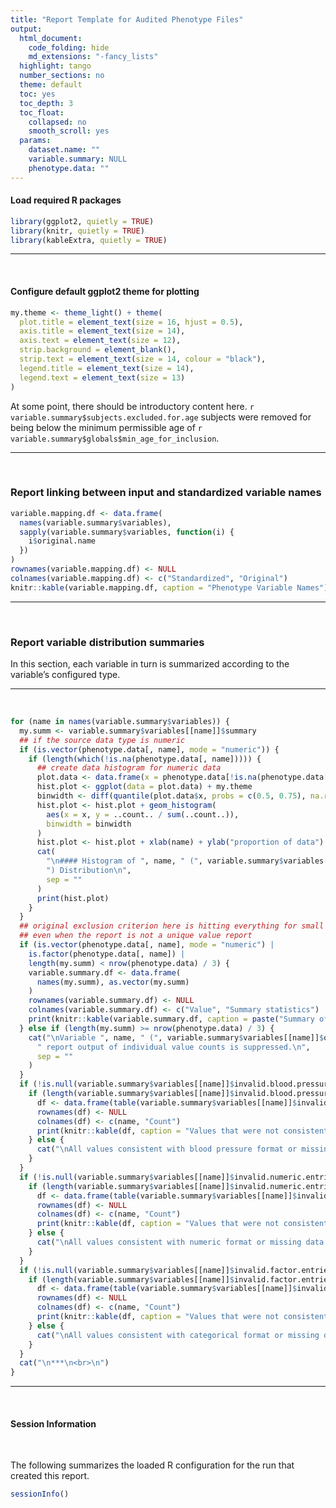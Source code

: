 ```yaml
---
title: "Report Template for Audited Phenotype Files"
output:
  html_document:
    code_folding: hide
    md_extensions: "-fancy_lists"
  highlight: tango
  number_sections: no
  theme: default
  toc: yes
  toc_depth: 3
  toc_float:
    collapsed: no
    smooth_scroll: yes
  params:
    dataset.name: ""
    variable.summary: NULL
    phenotype.data: ""
---
```


#### Load required R packages

```r
library(ggplot2, quietly = TRUE)
library(knitr, quietly = TRUE)
library(kableExtra, quietly = TRUE)
```

***
<br>

#### Configure default ggplot2 theme for plotting

```r
my.theme <- theme_light() + theme(
  plot.title = element_text(size = 16, hjust = 0.5),
  axis.title = element_text(size = 14),
  axis.text = element_text(size = 12),
  strip.background = element_blank(),
  strip.text = element_text(size = 14, colour = "black"),
  legend.title = element_text(size = 14),
  legend.text = element_text(size = 13)
)
```

At some point, there should be introductory content here.
`r variable.summary$subjects.excluded.for.age` subjects were
removed for being below the minimum permissible age of
`r variable.summary$globals$min_age_for_inclusion`.


***
<br>

### Report linking between input and standardized variable names

```r
variable.mapping.df <- data.frame(
  names(variable.summary$variables),
  sapply(variable.summary$variables, function(i) {
    i$original.name
  })
)
rownames(variable.mapping.df) <- NULL
colnames(variable.mapping.df) <- c("Standardized", "Original")
knitr::kable(variable.mapping.df, caption = "Phenotype Variable Names")
```

***
<br>

### Report variable distribution summaries

In this section, each variable in turn is summarized according
to the variable's configured type.

***
<br>

```r
for (name in names(variable.summary$variables)) {
  my.summ <- variable.summary$variables[[name]]$summary
  ## if the source data type is numeric
  if (is.vector(phenotype.data[, name], mode = "numeric")) {
    if (length(which(!is.na(phenotype.data[, name])))) {
      ## create data histogram for numeric data
      plot.data <- data.frame(x = phenotype.data[!is.na(phenotype.data[, name]), name])
      hist.plot <- ggplot(data = plot.data) + my.theme
      binwidth <- diff(quantile(plot.data$x, probs = c(0.5, 0.75), na.rm = TRUE)) / 12.5
      hist.plot <- hist.plot + geom_histogram(
        aes(x = x, y = ..count.. / sum(..count..)),
        binwidth = binwidth
      )
      hist.plot <- hist.plot + xlab(name) + ylab("proportion of data")
      cat(
        "\n#### Histogram of ", name, " (", variable.summary$variables[[name]]$original.name,
        ") Distribution\n",
        sep = ""
      )
      print(hist.plot)
    }
  }
  ## original exclusion criterion here is hitting everything for small datasets,
  ## even when the report is not a unique value report
  if (is.vector(phenotype.data[, name], mode = "numeric") |
    is.factor(phenotype.data[, name]) |
    length(my.summ) < nrow(phenotype.data) / 3) {
    variable.summary.df <- data.frame(
      names(my.summ), as.vector(my.summ)
    )
    rownames(variable.summary.df) <- NULL
    colnames(variable.summary.df) <- c("Value", "Summary statistics")
    print(knitr::kable(variable.summary.df, caption = paste("Summary of ", name, " (", variable.summary$variables[[name]]$original.name, ")", sep = "")))
  } else if (length(my.summ) >= nrow(phenotype.data) / 3) {
    cat("\nVariable ", name, " (", variable.summary$variables[[name]]$original.name, ") has ", length(my.summ), " unique values, and thus",
      " report output of individual value counts is suppressed.\n",
      sep = ""
    )
  }
  if (!is.null(variable.summary$variables[[name]]$invalid.blood.pressure.entries)) {
    if (length(variable.summary$variables[[name]]$invalid.blood.pressure.entries) > 0) {
      df <- data.frame(table(variable.summary$variables[[name]]$invalid.blood.pressure.entries, useNA = "ifany"))
      rownames(df) <- NULL
      colnames(df) <- c(name, "Count")
      print(knitr::kable(df, caption = "Values that were not consistent with blood pressure measurement format."))
    } else {
      cat("\nAll values consistent with blood pressure format or missing data.\n")
    }
  }
  if (!is.null(variable.summary$variables[[name]]$invalid.numeric.entries)) {
    if (length(variable.summary$variables[[name]]$invalid.numeric.entries) > 0) {
      df <- data.frame(table(variable.summary$variables[[name]]$invalid.numeric.entries, useNA = "ifany"))
      rownames(df) <- NULL
      colnames(df) <- c(name, "Count")
      print(knitr::kable(df, caption = "Values that were not consistent with numeric format."))
    } else {
      cat("\nAll values consistent with numeric format or missing data.\n")
    }
  }
  if (!is.null(variable.summary$variables[[name]]$invalid.factor.entries)) {
    if (length(variable.summary$variables[[name]]$invalid.factor.entries) > 0) {
      df <- data.frame(table(variable.summary$variables[[name]]$invalid.factor.entries, useNA = "ifany"))
      rownames(df) <- NULL
      colnames(df) <- c(name, "Count")
      print(knitr::kable(df, caption = "Values that were not consistent with categorical format."))
    } else {
      cat("\nAll values consistent with categorical format or missing data.\n")
    }
  }
  cat("\n***\n<br>\n")
}
```

***
<br>

#### Session Information

<br>

The following summarizes the loaded R configuration for the run that created this report.

```r
sessionInfo()
```
